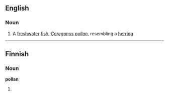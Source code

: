 ==English==

===Noun===
{{en-noun}}

# A [[freshwater]] [[fish]], ''[[Coregonus pollan]]'', resembling a [[herring]]

----
==Finnish==

===Noun===
'''pollan'''

# {{fi-form of|[[polla]]|type=noun|case=genitive|pl=singular}}